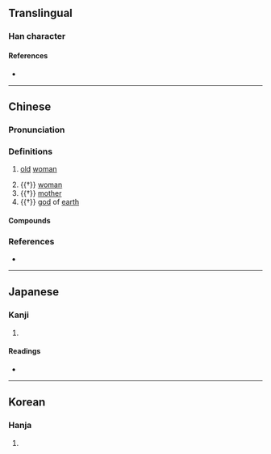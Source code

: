 {{also|媪}}
{{character info}}
==Translingual==

===Han character===
{{Han char|rn=38|rad=女|as=10|sn=13|four=46417|canj=VWOT|ids=⿰女𥁕}}

====References====
* {{Han ref|kx=0268.190|dkj=06588|dj=0535.380|hdz=21071.211|uh=5ABC|ud=23228|bh=B6FE|bd=46846}}

----

==Chinese==
{{zh-forms|s=媪}}

===Pronunciation===
{{zh-pron
|m=ǎo
|c=ou2
|mc=y
|oc=y
|cat=n
}}

===Definitions===
{{zh-hanzi}}

# {{lb|zh|literary}} [[old]] [[woman]]
# {{†}} [[woman]]
# {{†}} [[mother]]
# {{†}} [[god]] of [[earth]]

====Compounds====
{{zh-der|媼相|媼神|嬭媼|富媼|老媼|魔媼}}

===References===
* {{R:yue:Hanzi}}

----

==Japanese==

===Kanji===
{{ja-kanji|grade=|rs=女10}}

# {{rfdef|ja|sort=女10}}

====Readings====
* {{ja-readings|goon=[[おう]] (ō)|kanon=[[おう]] (ō)|kun=[[おうな]] (ouna)}}

----

==Korean==

===Hanja===
{{ko-hanja|hangeul=[[온]], [[오]], [[올]]|rv=on, o, ol|mr=on, o, ol|y=on, o, ol}}

# {{rfdef|ko|sort=女10}}